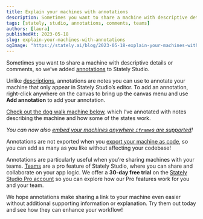 ```yaml
---
title: Explain your machines with annotations
description: Sometimes you want to share a machine with descriptive details or comments, so we’ve added annotations to Stately Studio. 
tags: [stately, studio, annotations, comments, teams]
authors: [laura]
publishedAt: 2023-05-18
slug: explain-your-machines-with-annotations
ogImage: "https://stately.ai/blog/2023-05-18-explain-your-machines-with-annotations.png"
---
```



Sometimes you want to share a machine with descriptive details or comments, so we’ve added [annotations](https://stately.ai/docs/annotations) to Stately Studio.

<!--truncate-->

Unlike [descriptions](https://stately.ai/docs/descriptions), annotations are notes you can use to annotate your machine that only appear in Stately Studio’s editor. To add an annotation, right-click anywhere on the canvas to bring up the canvas menu and use **Add annotation** to add your annotation.

[Check out the dog walk machine below](https://stately.ai/registry/editor/embed/5b170468-d66a-4136-84c8-676c8fea82e8?machineId=7879be19-d267-4e75-9a7d-6a870d540257), which I’ve annotated with notes describing the machine and how some of the states work.

<EmbedMachine name="Annotated dog walk machine" embedURL="https://stately.ai/registry/editor/embed/5b170468-d66a-4136-84c8-676c8fea82e8?machineId=7879be19-d267-4e75-9a7d-6a870d540257" />

*You can now also [embed your machines anywhere `iframe`s are supported](https://stately.ai/docs/xstate-v5/embed)!*

Annotations are not exported when you [export your machine as code](https://stately.ai/docs/export-as-code), so you can add as many as you like without affecting your codebase!

Annotations are particularly useful when you’re sharing machines with your teams. [Teams](https://stately.ai/docs/teams) are a pro feature of Stately Studio, where you can share and collaborate on your app logic. We offer a **30-day free trial** on the [Stately Studio Pro account](https://stately.ai/pricing) so you can explore how our Pro features work for you and your team.

We hope annotations make sharing a link to your machine even easier without additional supporting information or explanation. Try them out today and see how they can enhance your workflow!
